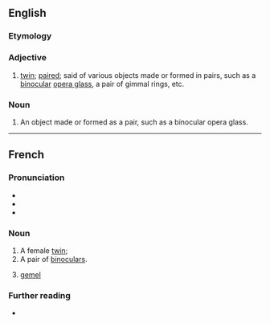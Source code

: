 ==English==

===Etymology===
{{etyl|fr|en}}

===Adjective===
{{en-adj|-}}

# [[twin]]; [[paired]]; said of various objects made or formed in pairs, such as a [[binocular]] [[opera glass]], a pair of gimmal rings, etc.

===Noun===
{{en-noun}}

# An object made or formed as a pair, such as a binocular opera glass.

----

==French==

===Pronunciation===
* {{fr-IPA}}
* {{audio|fr|Fr-jumelle.ogg|audio}}
* {{rhymes|fr|ɛl}}

===Noun===
{{fr-noun|f}}

# A female [[twin]]; {{female equivalent of|fr|jumeau}}
# A pair of [[binoculars]].
# {{lb|fr|heraldiccharge}} [[gemel]]

===Further reading===
* {{R:TLFi}}
{{C|fr|Family}}